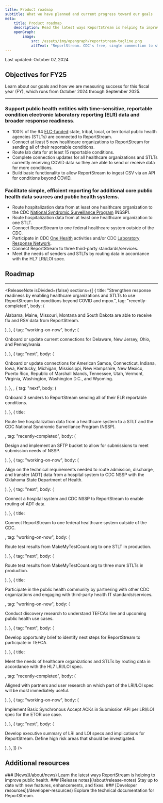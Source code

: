 ```yaml
---
title: Product roadmap
subtitle: What we have planned and current progress toward our goals
meta:
    title: Product roadmap
    description: Read the latest ways ReportStream is helping to improve public health.
    openGraph:
        image:
            src: /assets/img/opengraph/reportstream-tagline.png
            altText: "ReportStream. CDC's free, single connection to streamline your data transfer and improve public health. The words are surrounded by illustration of lines and boxes connected by colorful dots."
---
```



<LayoutSidenav>
<Sidenav />
</LayoutSidenav>

<p className="usa-timestamp">Last updated: October 07, 2024</p>

## Objectives for FY25
Learn about our goals and how we are measuring success for this fiscal year (FY), which runs from October 2024 through September 2025.

<hr className="rs-hr--base-lighter-alternate" />

### Support public health entities with time-sensitive, reportable condition electronic laboratory reporting (ELR) data and broader response readiness.
* 100% of the 64 <A href="https://www.cdc.gov/epidemiology-laboratory-capacity/php/about/" target="_blank">ELC-funded</A> state, tribal, local, or territorial public health agencies (STLTs) are connected to ReportStream.
* Connect at least 5 new healthcare organizations to ReportStream for sending all of their reportable conditions. 
* Route lab data for at least 15 reportable conditions. 
* Complete connection updates for all healthcare organizations and STLTs currently receiving COVID data so they are able to send or receive data for more conditions.  
* Build basic functionality to allow ReportStream to ingest CSV via an API for conditions beyond COVID. 

### Facilitate simple, efficient reporting for additional core public health data sources and public health systems.
* Route hospitalization data from at least one healthcare organization to the CDC <A href="https://www.cdc.gov/nssp/index.html">National Syndromic Surveillance Program</A> (NSSP). 
* Route hospitalization data from at least one healthcare organization to one STLT. 
* Connect ReportStream to one federal healthcare system outside of the CDC. 
* Participate in CDC <A href="https://www.cdc.gov/one-health/index.html">One Health</A> activities and/or CDC <A href="https://emergency.cdc.gov/lrn/">Laboratory Response Network</A>. 
* Connect ReportStream to three third-party standards/services. 
* Meet the needs of senders and STLTs by routing data in accordance with the HL7 LRI/LOI spec. 

## Roadmap
<hr className="rs-hr--base-lighter-alternate" />

<ReleaseNote
    isDivided={false}
    sections={[
        {
            title: "Strengthen response readiness by enabling healthcare organizations and STLTs to use ReportStream for conditions beyond COVID and mpox.",
            tag: "recently-completed",
            body: (
                <p>
                    Alabama, Maine, Missouri, Montana and South Dakota are able to receive flu and RSV data from ReportStream.
                </p>
            ),
        },
        {
            tag: "working-on-now",
            body: (
                <p>
                    Onboard or update current connections for Delaware, New Jersey, Ohio, and Pennsylvania.
                </p>
            ),
        },
        {
            tag: "next",
            body: (
                <p>Onboard or update connections for American Samoa, Connecticut, Indiana, Iowa, Kentucky, Michigan, Mississippi, New Hampshire, New Mexico, Puerto Rico, Republic of Marshall Islands, Tennessee, Utah, Vermont, Virginia, Washington, Washington D.C., and Wyoming.</p>
            ),
        },
        ,
        {
            tag: "next",
            body: (
                <p>Onboard 3 senders to ReportStream sending all of their ELR reportable conditions.</p>
            ),
        },
        {
            title:<p>Route live hospitalization data from a healthcare system to a STLT and the CDC National Syndromic Surveillance Program (NSSP).</p>,
            tag: "recently-completed",
            body: (
                <p>Design and implement an SFTP bucket to allow for submissions to meet submission needs of NSSP.</p>
            ),
        },
        {
            tag: "working-on-now",
            body: (
                <p>Align on the technical requirements needed to route admission, discharge, and transfer (ADT) data from a hospital system to CDC NSSP with the Oklahoma State Department of Health.</p>
            ),
        },
        {
            tag: "next",
            body: (
                <p>Connect a hospital system and CDC NSSP to ReportStream to enable routing of ADT data.</p>
            ),
        },
        {
            title:<p>Connect ReportStream to one federal healthcare system outside of the CDC.</p>,
            tag: "working-on-now",
            body: (
                <p>Route test results from MakeMyTestCount.org to one STLT in production.</p>
            ),
        },
        {
            tag: "next",
            body: (
                <p>Route test results from MakeMyTestCount.org to three more STLTs in production.</p>
            ),
        },
        {
            title:<p>Participate in the public health community by partnering with other CDC organizations and engaging with third-party health IT standards/services.</p>,
            tag: "working-on-now",
            body: (
                <p>Conduct discovery research to understand TEFCA’s live and upcoming public health use cases.</p>
            ),
        },
        {
            tag: "next",
            body: (
                <p>Develop opportunity brief to identify next steps for ReportStream to participate in TEFCA.</p>
            ),
        },
        {
            title:<p>Meet the needs of healthcare organizations and STLTs by routing data in accordance with the HL7 LRI/LOI spec.</p>,
            tag: "recently-completed",
            body: (
                <p>Aligned with partners and user research on which part of the LRI/LOI spec will be most immediately useful.</p>
            ),
        },
        {
            tag: "working-on-now",
            body: (
                <p>Implement Basic Synchronous Accept ACKs in Submission API per LRI/LOI spec for the ETOR use case.</p>
            ),
        },
        {
            tag: "next",
            body: (
                <p>Develop executive summary of LRI and LOI specs and implications for ReportStream. Define high risk areas that should be investigated.</p>
            ),
        },
    ]}
/>

## Additional resources

<CardGroup>
<Card gridLayout={{tablet: {col: 4}}}>

<CardHeader>
### [News](/about/news)
</CardHeader>
<CardBody>
Learn the latest ways ReportStream is helping to improve public health.
</CardBody>
</Card>
<Card gridLayout={{tablet: {col: 4}}}>
<CardHeader>
### [Release notes](/about/release-notes)
</CardHeader>
<CardBody>
Stay up to date with new features, enhancements, and fixes.
</CardBody>
</Card>
<Card gridLayout={{tablet: {col: 4}}}>
<CardHeader>
### [Developer resources](/developer-resources)
</CardHeader>
<CardBody>
Explore the technical documentation for ReportStream.
</CardBody>
</Card>
</CardGroup>